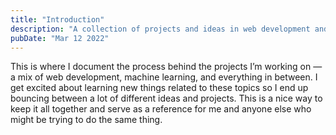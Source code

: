 ```yaml
---
title: "Introduction"
description: "A collection of projects and ideas in web development and machine learning — documenting the process, decisions, and lessons learned along the way."
pubDate: "Mar 12 2022"
---
```


This is where I document the process behind the projects I’m working on — a mix of web development, machine learning, and everything in between. I get excited about learning new things related to these topics so I end up bouncing between a lot of different ideas and projects. This is a nice way to keep it all together and serve as a reference for me and anyone else who might be trying to do the same thing.
